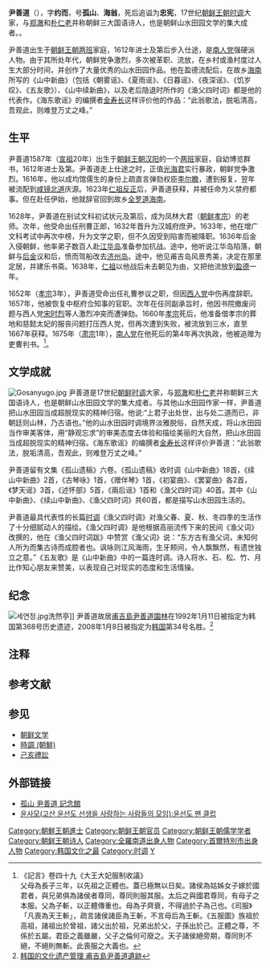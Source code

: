 {{東亞男性歷史人物
|名稱=尹善道
|朝代=朝鲜王朝
|圖片名稱=Yun Seondo.jpg
|圖片大小= 
|姓名=尹善道
|字=约而
|號=孤山、海翁
|身份=诗人
|族裔=  
|出生日期= 1587年
|出生地點= [[朝鲜王朝|朝鲜]][[首尔|汉阳]]
|逝世日期= {{Death year and age|1671|1587}}
|逝世地點= 
|後世稱呼=  
|父親= 
|元配= 
|繼室= 
|元配之父= 
|嫡子= 
|嫡女= 
|庶子= 
|著作=《孤山遗稿》
}}
{{Infobox Korean name
|hangul=윤선도
|hanja=尹善道
|rr=Yun Seon-Do
|mr=Yun Sun-Do
|hangulja=약이
|hanjaja=约而
|rrja=Yag-Yi
|mrja=Yak-i
|hangulho=고산，해옹
|hanjaho=孤山，海翁
|rrho=Gosan，HaeOng
|mrho=Kosan，HaeOng
|tablewidth=265
|color=lavender
}}
'''尹善道'''（{{bd|1587年||1671年||}}），字'''约而'''，号'''孤山'''、'''海翁'''，死后追谥为'''忠宪'''，17世纪[[朝鲜王朝|朝鲜王朝]][[時調_(朝鮮)|时调]]大家，与[[郑澈|郑澈]]和[[朴仁老|朴仁老]]并称朝鲜三大国语诗人{{efn|[[崔致远|崔致远]]、[[李奎报|李奎报]]和[[李齐贤|李齐贤]]被称为[[朝鲜文学史|朝鲜文学史]]上的三大汉诗诗人{{r|通史|page=265}}}}，也是朝鲜山水田园文学的集大成者。{{r|通史|刁绍华|金艺铃|page1=613-614|page2=1300}}。

尹善道出生于[[朝鲜王朝|朝鲜王朝]][[两班|两班]]家庭，1612年进士及第后步入仕途，是[[南人党|南人党]]强硬派人物。由于其所处年代，朝鲜党争激烈，多次被革职、流放，在乡村或渔村度过人生大部分时间，并创作了大量优秀的山水田园作品。他在盈德流配后，在故乡[[海南郡|海南]]所写的《山中新曲》（包括《朝雾谣》、《夏雨谣》、《日暮谣》、《夜深谣》、《饥岁叹》、《五友歌》）、《山中续新曲》，以及老后隐退时所作的《渔父四时词》都是他的代表作{{r|通史|崔成德|page1=609-614|page2=793-794}}。《海东歌谣》的编撰者[[金寿长|金寿长]]这样评价他的作品：“此翁歌法，脱垢清高，吾观此，则难登万丈之峰。”{{r|通史|page=619}}

==生平==
尹善道1587年（[[朝鲜宣祖|宣祖]]20年）出生于[[朝鲜王朝|朝鲜王朝]][[首尔|汉阳]]的一个[[两班|两班]]家庭，自幼博览群书，1612年进士及第。尹善道走上仕途之时，正值[[光海君|光海君]]实行暴政，朝鲜党争激烈。1616年，他以成均馆儒生的身份上疏直言弹劾权臣[[李尔瞻|李尔瞻]]，遭到报复，翌年被流配到[[咸镜北道|咸镜北道]]庆源。1623年[[仁祖反正|仁祖反正]]后，尹善道获释，并被任命为义禁府都事。但在赴任伊始，他就辞官回到故乡[[全罗道|全罗道]][[海南郡|海南]]。{{r|通史|金艺铃|page=609}}

1628年，尹善道在别试文科初试状元及第后，成为凤林大君（[[朝鲜孝宗|朝鲜孝宗]]）的老师。次年，他受命出任刑曹正郎，1632年晋升为汉城府庶尹。1633年，他在增广文科考试中再次中榜，升为文学之职，但不久因受到陷害而被降职。1636年后金入侵朝鲜，他率弟子数百人赴[[江华岛|江华岛]]准备参加抗战。途中，他听说江华岛陷落，朝鲜与[[后金|后金]]议和后，愤而驾船改去[[济州岛|济州岛]]。途中，他见甫吉岛风景秀美，决定在那里定居，并建乐书斋。1638年，[[朝鲜仁祖|仁祖]]以他战后未去朝见为由，又把他流放到[[盈德郡|盈德]]一年。{{r|崔成德|通史|金艺铃|page1=793-794|page2=609}}

1652年（[[朝鲜孝宗|孝宗]]3年），尹善道受命出任礼曹参议之职，但因[[西人党|西人党]]中伤再度辞职。1657年，他被恢复中枢府佥知事的官职。次年在任同副承旨时，他因书院撤废问题与西人党[[宋时烈|宋时烈]]等人激烈冲突而遭弹劾。1660年[[朝鲜孝宗|孝宗]]死后，他准备借孝宗的葬地和慈懿太妃的服丧问题打压西人党，但再次遭到失败，被流放到三水，直至1667年获释。1675年（[[朝鲜肃宗|肃宗]]1年），[[南人党|南人党]]在他死后的第4年再次执政，他被追赠为吏曹判书。{{r|崔成德|通史|金艺铃|page1=793-794|page2=609}}<ref>《記言》卷四十九《大王大妃服制收議》<br>父母為長子三年，以先祖之正體也。蓋已極無以日矣。諸侯為姑姊女子嫁於國君者，與兄弟俱為諸侯者尊同，尊同則服其服。太后之與國君尊同，有母子之本服。父為子斬，以正體傳重也。母為子齊衰，不得過於子為己也。《司服》「凡喪為天王斬」，疏言諸侯諸臣為王斬，不言母后為王斬。《五服圖》族祖於高祖，諸祖出於曾祖，諸父出於祖，兄弟出於父，子孫出於己。正體之尊，不係於五屬。君臣之義雖嚴，父子之倫何可廢之。天子諸侯絕旁期，尊同則不絕，不絕則無斬。此喪服之大義也。</ref>。

== 文学成就 ==
[[File:Gosanyugo.jpg|thumb]]
尹善道是17世纪[[朝鲜王朝|朝鲜]][[時調_(朝鮮)|时调]]大家，与[[郑澈|郑澈]]和[[朴仁老|朴仁老]]并称朝鲜三大国语诗人，也是朝鲜山水田园文学的集大成者。与其他山水田园作家一样，尹善道把山水田园当成超脱现实的精神归宿。他说:“上君子出处世，出与处二道而已，非朝廷则山林，乃古语也。”他的山水田园时调境界淡雅脱俗，自然天成，将山水田园当作审美客体，用“静观忘求”的审美态度去体验和描绘美丽的大自然，把山水田园当成超脱现实的精神归宿{{r|通史|page=610-614}}。《海东歌谣》的编撰者[[金寿长|金寿长]]这样评价尹善道：“此翁歌法，脱垢清高，吾观此，则难登万丈之峰。”{{r|通史|刁绍华|page1=619|page2=1300}}

尹善道留有文集《孤山遗稿》六卷。《孤山遗稿》收时调《山中新曲》18首，《续山中新曲》2首，《古琴咏》1首，《赠伴琴》1首，《初宴曲》、《罢宴曲》各2首，《梦天谣》3首，《述怀部》5首，《兩后谣》1首和《渔父四时词》40首。其中《山中新曲》、《续山中新曲》、《渔父四时词》共60首，都是描写山水田园生活的。{{r|通史|胡敬署|page1=609-610|page2=576}}

尹善道最具代表性的长篇[[時調_(朝鮮)|时调]]《渔父四时调》对渔父春、夏、秋、冬四季的生活作了十分细腻动人的描绘。《渔父四时调》是他根据高丽流传下来的民间《渔父词》改撰的，他在《渔父四时词跋》中赞赏《渔父词》说：“东方古有渔父词，未知何人所为而集古诗而成腔者也。讽咏则江风海雨，生牙颊间，令人飘飘然，有遗世独立之意。”《五友歌》是《山中新曲》中的一篇连时调。诗人将水、石、松、竹、月比作知心朋友来赞美，以表现自己对现实的态度和生活情操。{{r|通史|胡敬署|刁绍华|page1=612|page2=576|page3=1299-1300}}

==纪念==
[[File:세연정.jpg|thumb]]洗然亭]]
尹善道故居[[甫吉島尹善道園林|甫吉島尹善道園林]]在1992年1月11日被指定为韩国第368号历史遗迹，2008年1月8日被指定为[[韩国|韩国]]第34号名胜。<ref>[http://www.cha.go.kr/korea/heritage/search/Culresult_Db_View.jsp?VdkVgwKey=15,00340000,36 韩国的文化遗产管理 甫吉島尹善道遺跡]</ref>

==注释==
{{reflist|list={{notelist|iger=}}}}

==参考文献==
{{Reflist|refs=
<ref name="通史">{{cite book |author=李岩|coauthors=徐建顺、池水涌、俞成云  |title=《朝鲜文学通史》|year=2010年9月 |publisher=社会科学文献出版社 |location=北京|ISBN=978-7-5097-1511-6}}</ref>
<ref name="金艺铃">{{cite journal |title=略论苏轼与尹善道  |author=金艺铃 | coauthors = |journal=《中央民族大学学报:哲学社会科学版》 |date=2005年第32卷第2期}}</ref>
<ref name="崔成德">{{cite book | language = | author =崔成德 主编| coauthors =  | title =《朝鲜文学艺术大辞典》  | date = 1992年| location =长春| publisher =吉林教育出版社| ISBN =7538317139   }}</ref>
<ref name="胡敬署">{{cite book | language = | author =胡敬署| coauthors =陈有进、王富仁  | title =《文学百科大辞典》  | date = 1991年| location =北京| publisher =华龄出版社| ISBN =9787800821172  }}</ref>
<ref name="刁绍华">{{cite book | language = | author =刁绍华| coauthors =  | title =《外国文学大词典》  | date = 1990年| location =长春| publisher =吉林教育出版社| ISBN =  }}</ref>
}}

==参见==
{{Portal box|文学|朝鲜半岛}}
{{wikisource|作者:尹善道}}
*[[朝鲜文学|朝鲜文学]]
*[[時調_(朝鮮)|時調 (朝鮮)]]
*[[己亥禮訟|己亥禮訟]]

==外部链接==
* [http://yungosan.hosting.paran.com/ 孤山 尹善道 記念館] {{Wayback|url=http://yungosan.hosting.paran.com/ |date=20161229075615 }} {{ko}}
* [http://cafe.naver.com/dangmea/ 윤사모(고산 윤선도 선생을 사랑하는 사람들의 모임):윤선도 팬 클럽] {{Wayback|url=http://cafe.naver.com/dangmea/ |date=20120819033628 }} {{ko}}


{{Authority control}}
{{DEFAULTSORT:Y}}
[[Category:朝鮮王朝進士|Category:朝鮮王朝進士]]
[[Category:朝鲜王朝官员|Category:朝鲜王朝官员]]
[[Category:朝鲜王朝儒学学者|Category:朝鲜王朝儒学学者]]
[[Category:朝鲜王朝诗人|Category:朝鲜王朝诗人]]
[[Category:全羅南道出身人物|Category:全羅南道出身人物]]
[[Category:首爾特別市出身人物|Category:首爾特別市出身人物]]
[[Category:韩国文化之最|Category:韩国文化之最]]
[[Category:时调|Category:时调]]
[[Category:尹姓|Y]]